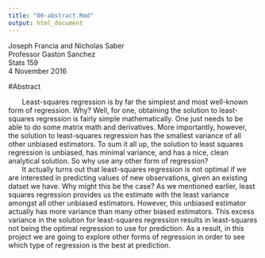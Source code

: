 ```yaml
---
title: "00-abstract.Rmd"
output: html_document
---
```

Joseph Francia and Nicholas Saber  
Professor Gaston Sanchez  
Stats 159  
4 November 2016  

#Abstract

&nbsp;&nbsp;&nbsp;&nbsp;&nbsp;&nbsp; Least-squares regression is by far the simplest and most well-known form of regression. Why? Well, for one, obtaining the solution to least-squares regression is fairly simple mathematically. One just needs to be able to do some matrix math and derivatives. More importantly, however, the solution to least-squares regression has the smallest variance of all other unbiased estimators. To sum it all up, the solution to least squares regression is unbiased, has minimal variance, and has a nice, clean analytical solution. So why use any other form of regression?  
&nbsp;&nbsp;&nbsp;&nbsp;&nbsp;&nbsp; It actually turns out that least-squares regression is not optimal if we are interested in predicting values of new observations, given an existing datset we have. Why might this be the case? As we mentioned earlier, least squares regression provides us the estimate with the least variance amongst all other unbiased estimators. However, this unbiased estimator actually has more variance than many other biased estimators. This excess variance in the solution for least-squares regression results in least-squares not being the optimal regression to use for prediction. As a result, in this project we are going to explore other forms of regression in order to see which type of regression is the best at prediction. 